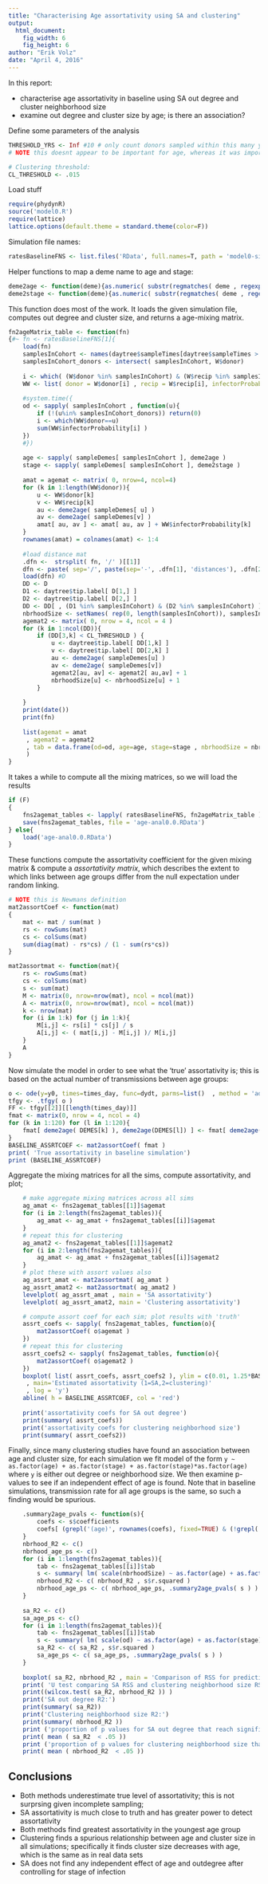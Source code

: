 ```yaml
---
title: "Characterising Age assortativity using SA and clustering"
output: 
  html_document:
    fig_width: 6
    fig_height: 6
author: "Erik Volz"
date: "April 4, 2016"
---
```


In this report:

* characterise age assortativity in baseline using SA out degree and cluster neighborhood size
* examine out degree and cluster size by age; is there an association? 

Define some parameters of the analysis 
```r
THRESHOLD_YRS <- Inf #10 # only count donors sampled within this many years of the most recent sample (control for cohort effects) 
# NOTE this doesnt appear to be important for age, whereas it was important for stage, so setting to Inf

# Clustering threshold:
CL_THRESHOLD <- .015
```

Load stuff
```r
require(phydynR)
source('model0.R')
require(lattice)
lattice.options(default.theme = standard.theme(color=F))
```

Simulation file names:
```r
ratesBaselineFNS <- list.files('RData', full.names=T, path = 'model0-simulateBaseline0')
```

Helper functions to map a deme name to age and stage:
```r
deme2age <- function(deme){as.numeric( substr(regmatches( deme , regexpr( '\\.age[0-9]', deme )), 5,5) ) }
deme2stage <- function(deme){as.numeric( substr(regmatches( deme , regexpr( 'stage[0-9]', deme )), 6,6) ) }
```

This function does most of the work. It loads the given simulation file, computes out degree and cluster size, and returns a age-mixing matrix. 
```r
fn2ageMatrix_table <- function(fn)
{#~ fn <- ratesBaselineFNS[1]{
	load(fn)
	samplesInCohort <- names(daytree$sampleTimes[daytree$sampleTimes > (max(daytree$sampleTimes)-THRESHOLD_YRS*365) ] )
	samplesInCohort_donors <- intersect( samplesInCohort, W$donor)
	
	i <- which( (W$donor %in% samplesInCohort) & (W$recip %in% samplesInCohort ) )
	WW <- list( donor = W$donor[i] , recip = W$recip[i], infectorProbability = W$infectorProbability[i] )
	
	#system.time({
	od <- sapply( samplesInCohort , function(u){
		if (!(u%in% samplesInCohort_donors)) return(0)
		i <- which(WW$donor==u)
		sum(WW$infectorProbability[i] ) 
	})
	#})
	
	age <- sapply( sampleDemes[ samplesInCohort ], deme2age )
	stage <- sapply( sampleDemes[ samplesInCohort ], deme2stage )
	
	amat = agemat <- matrix( 0, nrow=4, ncol=4)
	for (k in 1:length(WW$donor)){
		u <- WW$donor[k]
		v <- WW$recip[k]
		au <- deme2age( sampleDemes[ u] )
		av <- deme2age( sampleDemes[v] )
		amat[ au, av ] <- amat[ au, av ] + WW$infectorProbability[k]
	}
	rownames(amat) = colnames(amat) <- 1:4
	
	#load distance mat
	.dfn <-  strsplit( fn, '/' )[[1]]
	dfn <- paste( sep='/', paste(sep='-', .dfn[1], 'distances'), .dfn[2])
	load(dfn) #D
	DD <- D
	D1 <- daytree$tip.label[ D[1,] ]
	D2 <- daytree$tip.label[ D[2,] ]
	DD <- DD[ , (D1 %in% samplesInCohort) & (D2 %in% samplesInCohort) ]
	nbrhoodSize <- setNames( rep(0, length(samplesInCohort)), samplesInCohort )
	agemat2 <- matrix( 0, nrow = 4, ncol = 4 )
	for (k in 1:ncol(DD)){
		if (DD[3,k] < CL_THRESHOLD ) {
			u <- daytree$tip.label[ DD[1,k] ]
			v <- daytree$tip.label[ DD[2,k] ]
			au <- deme2age( sampleDemes[u] )
			av <- deme2age( sampleDemes[v])
			agemat2[au, av] <- agemat2[ au,av] + 1
			nbrhoodSize[u] <- nbrhoodSize[u] + 1
		}
		
	}
	print(date())
	print(fn)
	
	list(agemat = amat
	 , agemat2 = agemat2
	 , tab = data.frame(od=od, age=age, stage=stage , nbrhoodSize = nbrhoodSize)
	 )
}
```

It takes a while to compute all the mixing matrices, so we will load the results
```r
if (F)
{
	fns2agemat_tables <- lapply( ratesBaselineFNS, fn2ageMatrix_table ) 
	save(fns2agemat_tables, file = 'age-anal0.0.RData')
} else{
	load('age-anal0.0.RData')
}
```

These functions compute the assortativity coefficient for the given mixing matrix & compute a *assortativity matrix*, 
which describes the extent to which links between age groups differ from the null expectation under random linking.
```r
# NOTE this is Newmans definition
mat2assortCoef <- function(mat)
{
	mat <- mat / sum(mat )
	rs <- rowSums(mat)
	cs <- colSums(mat)
	sum(diag(mat) - rs*cs) / (1 - sum(rs*cs))
}

mat2assortmat <- function(mat){
	rs <- rowSums(mat)
	cs <- colSums(mat)
	s <- sum(mat)
	M <- matrix(0, nrow=nrow(mat), ncol = ncol(mat))
	A <- matrix(0, nrow=nrow(mat), ncol = ncol(mat))
	k <- nrow(mat)
	for (i in 1:k) for (j in 1:k){
		M[i,j] <- rs[i] * cs[j] / s
		A[i,j] <- ( mat[i,j] - M[i,j] )/ M[i,j]
	}
	A
}
```

Now simulate the model in order to see what the 'true' assortativity is; this is based on the actual number of transmissions between age groups:
```r
o <- ode(y=y0, times=times_day, func=dydt, parms=list()  , method = 'adams')
tfgy <- .tfgy( o )
FF <- tfgy[[2]][[length(times_day)]]
fmat <- matrix(0, nrow = 4, ncol = 4)
for (k in 1:120) for (l in 1:120){
	fmat[ deme2age( DEMES[k] ), deme2age(DEMES[l]) ] <- fmat[ deme2age( DEMES[k] ), deme2age(DEMES[l]) ] + FF[k,l]
}
BASELINE_ASSRTCOEF <- mat2assortCoef( fmat )
print( 'True assortativity in baseline simulation')
print (BASELINE_ASSRTCOEF)
```

Aggregate the mixing matrices for all the sims, compute assortativity, and plot;
```r
	# make aggregate mixing matrices across all sims
	ag_amat <- fns2agemat_tables[[1]]$agemat
	for (i in 2:length(fns2agemat_tables)){
		ag_amat <- ag_amat + fns2agemat_tables[[i]]$agemat
	}
	# repeat this for clustering
	ag_amat2 <- fns2agemat_tables[[1]]$agemat2
	for (i in 2:length(fns2agemat_tables)){
		ag_amat <- ag_amat + fns2agemat_tables[[i]]$agemat2
	}
	# plot these with assort values also 
	ag_assrt_amat <- mat2assortmat( ag_amat )
	ag_assrt_amat2 <- mat2assortmat( ag_amat2 )
	levelplot( ag_assrt_amat , main = 'SA assortativity')
	levelplot( ag_assrt_amat2, main = 'Clustering assortativity')

	# compute assort coef for each sim; plot results with 'truth'
	assrt_coefs <- sapply( fns2agemat_tables, function(o){
		mat2assortCoef( o$agemat )
	})
	# repeat this for clustering 
	assrt_coefs2 <- sapply( fns2agemat_tables, function(o){
		mat2assortCoef( o$agemat2 )
	})
	boxplot( list( assrt_coefs, assrt_coefs2 ), ylim = c(0.01, 1.25*BASELINE_ASSRTCOEF)
	 , main='Estimated assortativity (1=SA,2=clustering)' 
	 , log = 'y')
	abline( h = BASELINE_ASSRTCOEF, col = 'red')
	
	print('assortativity coefs for SA out degree')
	print(summary( assrt_coefs))
	print('assortativity coefs for clustering neighborhood size')
	print(summary( assrt_coefs2))
```

Finally, since many clustering studies have found an association between age and cluster size, for each simulation we fit model of the form `y ~ as.factor(age) + as.factor(stage) + as.factor(stage)*as.factor(age)` where `y` is either out degree or neighborhood size. We then examine p-values to see if an independent effect of age is found. Note that in baseline simulations, transmission rate for all age groups is the same, so such a finding would be spurious. 
```r
	.summary2age_pvals <- function(s){
		coefs <- s$coefficients
		coefs[ (grepl('(age)', rownames(coefs), fixed=TRUE) & (!grepl('(stage)', rownames(coefs), fixed=TRUE))) , ncol(coefs ) ] 
	}
	nbrhood_R2 <- c()
	nbrhood_age_ps <- c()
	for (i in 1:length(fns2agemat_tables)){
		tab <- fns2agemat_tables[[i]]$tab
		s <- summary( lm( scale(nbrhoodSize) ~ as.factor(age) + as.factor(stage) + as.factor(stage)*as.factor(age), data = tab ) )
		nbrhood_R2 <- c( nbrhood_R2 , s$r.squared )
		nbrhood_age_ps <- c( nbrhood_age_ps, .summary2age_pvals( s ) )
	}
	
	sa_R2 <- c()
	sa_age_ps <- c()
	for (i in 1:length(fns2agemat_tables)){
		tab <- fns2agemat_tables[[i]]$tab
		s <- summary( lm( scale(od) ~ as.factor(age) + as.factor(stage) + as.factor(stage)*as.factor(age), data = tab ) )
		sa_R2 <- c( sa_R2 , s$r.squared )
		sa_age_ps <- c( sa_age_ps, .summary2age_pvals( s ) )
	}
	
	boxplot( sa_R2, nbrhood_R2 , main = 'Comparison of RSS for predicting out degree (left) and cluster size(right)')
	print( 'U test comparing SA RSS and clustering neighborhood size RSS:')
	print((wilcox.test( sa_R2, nbrhood_R2 )) )
	print('SA out degree R2:')
	print(summary( sa_R2))
	print('Clustering neighborhood size R2:')
	print(summary( nbrhood_R2 ))
	print ('proportion of p values for SA out degree that reach significance')
	print( mean ( sa_R2  < .05 ))
	print ('proportion of p values for clustering neighborhood size that reach significance')
	print( mean ( nbrhood_R2  < .05 ))
```

## Conclusions

* Both methods underestimate true level of assortativity; this is not surprsing given incomplete sampling;
* SA assortativity is much close to truth and has greater power to detect assortativity
* Both methods find greatest assortativity in the youngest age group
* Clustering finds a spurious relationship between age and cluster size in all simulations; specifically it finds cluster size decreases with age, which is the same as in real data sets
* SA does not find any independent effect of age and outdegree after controlling for stage of infection
